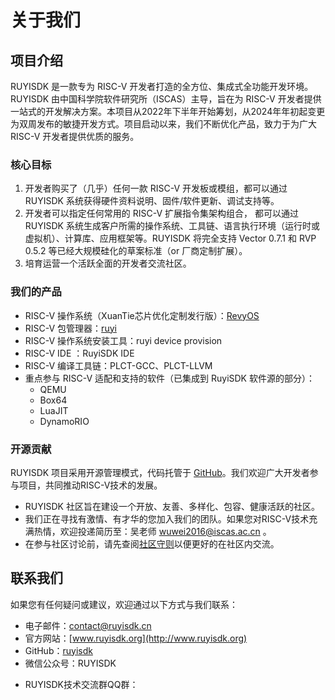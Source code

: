 
# 关于我们

## 项目介绍
RUYISDK 是一款专为 RISC-V 开发者打造的全方位、集成式全功能开发环境。
RUYISDK 由中国科学院软件研究所（ISCAS）主导，旨在为 RISC-V 开发者提供一站式的开发解决方案。本项目从2022年下半年开始筹划，从2024年年初起变更为双周发布的敏捷开发方式。项目启动以来，我们不断优化产品，致力于为广大 RISC-V 开发者提供优质的服务。

### 核心目标
1. 开发者购买了（几乎）任何一款 RISC-V 开发板或模组，都可以通过 RUYISDK 系统获得硬件资料说明、固件/软件更新、调试支持等。
2. 开发者可以指定任何常用的 RISC-V 扩展指令集架构组合， 都可以通过 RUYISDK 系统生成客户所需的操作系统、工具链、语言执行环境（运行时或虚拟机）、计算库、应用框架等。RUYISDK 将完全支持 Vector 0.7.1 和 RVP 0.5.2 等已经大规模硅化的草案标准（or 厂商定制扩展）。
3. 培育运营一个活跃全面的开发者交流社区。

### 我们的产品
- RISC-V 操作系统（XuanTie芯片优化定制发行版）：[RevyOS](https://github.com/ruyisdk/revyos)
- RISC-V 包管理器：[ruyi](https://github.com/ruyisdk/ruyi)
- RISC-V 操作系统安装工具：ruyi device provision
- RISC-V IDE ：RuyiSDK IDE
- RISC-V 编译工具链：PLCT-GCC、PLCT-LLVM
- 重点参与 RISC-V 适配和支持的软件（已集成到 RuyiSDK 软件源的部分）：
  - QEMU
  - Box64
  - LuaJIT
  - DynamoRIO

### 开源贡献
RUYISDK 项目采用开源管理模式，代码托管于 [GitHub](https://github.com/ruyisdk)。我们欢迎广大开发者参与项目，共同推动RISC-V技术的发展。
- RUYISDK 社区旨在建设一个开放、友善、多样化、包容、健康活跃的社区。
- 我们正在寻找有激情、有才华的您加入我们的团队。如果您对RISC-V技术充满热情，欢迎投递简历至：吴老师 wuwei2016@iscas.ac.cn 。
- 在参与社区讨论前，请先查阅[社区守则](/code_of_conduct)以便更好的在社区内交流。

## 联系我们
如果您有任何疑问或建议，欢迎通过以下方式与我们联系：
- 电子邮件：[contact@ruyisdk.cn](mailto:contact@ruyisdk.cn)
- 官方网站：[www.ruyisdk.org](http://www.ruyisdk.org)
- GitHub：[ruyisdk](https://github.com/ruyisdk)  
- 微信公众号：RUYISDK


<QRGroup align="left" gap="15px">
  <QRCode src="/img/QRCode_img/wechat_account_img.png" size={140}  location="left" />
</QRGroup>

- RUYISDK技术交流群QQ群：

<QRGroup align="left" gap="15px">
  <QRCode src="/img/QRCode_img/qqgroup_img.png" QRnumber="544940413" />
</QRGroup>
